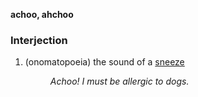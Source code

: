 '''achoo, ahchoo'''

===Interjection===
# (onomatopoeia) the sound of a [[sneeze]]
#:''Achoo!  I must be allergic to dogs.''